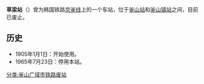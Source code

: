 {{朝鮮半島車站資訊
|公司色 = black
|文字色 = 
|站名 = 草梁站
|圖片 = 
|pxl = 
|圖片說明 = 
|前一站 = [[釜山镇站_(韩国铁道公社)|釜山镇]]
|前一站距離 = 
|後一站距離 = 
|後一站 = [[釜山站|釜山]]
|諺文 = 초량역
|朝鮮漢字 = 草梁驛
|文觀部式 = Choryang-yeok
|馬-賴式 = Choryang-yŏk
|副站名 = 
|車站編號 = 
|停站路線數 = 
|所屬公司 = [[朝鲜总督府铁道局|朝鲜总督府铁道局]]
|所屬路線 = [[京釜线|京釜线]]
|距離 = 
|起點站 = [[首尔站|首尔]]
|所在地 =[[釜山|釜山]][[东区_(釜山)|东区]][[草梁洞|草梁洞]]
|車站構造 = 地面车站
|月台配置 = 
|啟用年月日 = 1905年1月1日
|廢站年月日 = 1965年7月23日
|上下車人次 = 
|統計年度 = 
|轉車 = 
|備註 = 
|全寬備註 = 
}}

'''草梁站'''（{{kor|諺=초량역|漢=草梁驛|羅=Choryang yeok|f=y}}）曾为韩国铁路[[京釜线|京釜线]]上的一个车站，位于[[釜山站|釜山站]]和[[釜山镇站_(韩国铁道公社)|釜山镇站]]之间，目前已废止。

== 历史 ==
*1905年1月1日：开始使用。
*1965年7月23日：停用本站。

{{京釜线}}

[[分类:釜山广域市铁路废站|分类:釜山广域市铁路废站]]